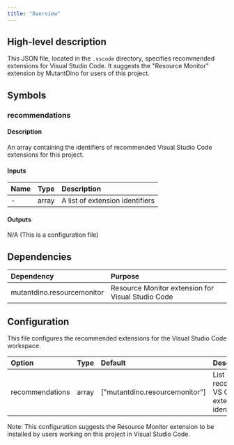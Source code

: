 ```yaml
---
title: "Overview"
---
```


## High-level description
This JSON file, located in the `.vscode` directory, specifies recommended extensions for Visual Studio Code. It suggests the "Resource Monitor" extension by MutantDino for users of this project.

## Symbols

### recommendations
#### Description
An array containing the identifiers of recommended Visual Studio Code extensions for this project.

#### Inputs
| Name | Type | Description |
|:-----|:-----|:------------|
| - | array | A list of extension identifiers |

#### Outputs
N/A (This is a configuration file)

## Dependencies
| Dependency | Purpose |
|:-----------|:--------|
| mutantdino.resourcemonitor | Resource Monitor extension for Visual Studio Code |

## Configuration
This file configures the recommended extensions for the Visual Studio Code workspace.

| Option | Type | Default | Description |
|:-------|:-----|:--------|:------------|
| recommendations | array | ["mutantdino.resourcemonitor"] | List of recommended VS Code extension identifiers |

Note: This configuration suggests the Resource Monitor extension to be installed by users working on this project in Visual Studio Code.